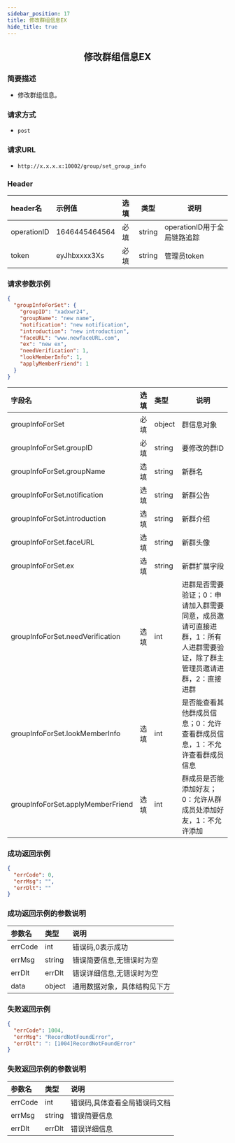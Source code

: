 ```yaml
---
sidebar_position: 17
title: 修改群组信息EX
hide_title: true
---
```


<center>

## 修改群组信息EX

</center>

### 简要描述
- 修改群组信息。
### 请求方式
- `post` 
### 请求URL
- `http://x.x.x.x:10002/group/set_group_info` 


### Header
|header名|示例值|选填|类型|说明|
|:----    |:-------    |:--- |---|------      |
|operationID|1646445464564|必填|string|operationID用于全局链路追踪|
|token|eyJhbxxxx3Xs|必填|string|管理员token|


### 请求参数示例


```json
{
  "groupInfoForSet": {
    "groupID": "xadxwr24",
    "groupName": "new name",
    "notification": "new notification",
    "introduction": "new introduction",
    "faceURL": "www.newfaceURL.com",
    "ex": "new ex",
    "needVerification": 1,
    "lookMemberInfo": 1,
    "applyMemberFriend": 1
  }
}
```
|字段名|选填|类型|说明|
|:----    |:-------    |:--- |---|
|groupInfoForSet|必填|object|群信息对象|
|groupInfoForSet.groupID|必填|string|要修改的群ID|
|groupInfoForSet.groupName|选填|string|新群名|
|groupInfoForSet.notification|选填|string|新群公告|
|groupInfoForSet.introduction|选填|string|新群介绍|
|groupInfoForSet.faceURL|选填|string|新群头像|
|groupInfoForSet.ex|选填|string|新群扩展字段|
|groupInfoForSet.needVerification|选填|int|进群是否需要验证；0：申请加入群需要同意，成员邀请可直接进群，1：所有人进群需要验证，除了群主管理员邀请进群，2：直接进群|
|groupInfoForSet.lookMemberInfo|选填|int|是否能查看其他群成员信息；0：允许查看群成员信息，1：不允许查看群成员信息|
|groupInfoForSet.applyMemberFriend|选填|int|群成员是否能添加好友；0：允许从群成员处添加好友，1：不允许添加|
### 成功返回示例


```json
{
  "errCode": 0,
  "errMsg": "",
  "errDlt": ""
}
```
### 成功返回示例的参数说明


|参数名|类型|说明|
|:----    |:-------    |:--- |
|errCode|int|错误码,0表示成功|
|errMsg|string|错误简要信息,无错误时为空|
|errDlt|errDlt|错误详细信息,无错误时为空|
|data|object|通用数据对象，具体结构见下方|
### 失败返回示例


```json
{
  "errCode": 1004,
  "errMsg": "RecordNotFoundError",
  "errDlt": ": [1004]RecordNotFoundError"
}
```
### 失败返回示例的参数说明


|参数名|类型|说明|
|:----    |:-------    |:--- |
|errCode|int|错误码,具体查看全局错误码文档|
|errMsg|string|错误简要信息|
|errDlt|errDlt|错误详细信息|

